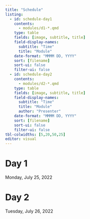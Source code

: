 ```yaml
---
title: "Schedule"
listing:
  - id: schedule-day1
    contents:
      - modules/d1-*.qmd
    type: table
    fields: [image, subtitle, title]
    field-display-names:
      subtitle: "Time"
      title: "Module"
    date-format: "MMMM DD, YYYY"
    sort: [filename]
    sort-ui: false
    filter-ui: false
  - id: schedule-day2
    contents:
      - modules/d2-*.qmd
    type: table
    fields: [image, subtitle, title]
    field-display-names:
      subtitle: "Time"
      title: "Module"
      author: "Presenter"
    date-format: "MMMM DD, YYYY"
    sort: [filename]
    sort-ui: false
    filter-ui: false
tbl-colwidths: [5,20,50,25]
editor: visual
---
```


# Day 1

Monday, July 25, 2022

::: {#schedule-day1}
:::

# Day 2

Tuesday, July 26, 2022

::: {#schedule-day2}
:::
